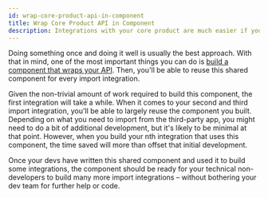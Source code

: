 ```yaml
---
id: wrap-core-product-api-in-component
title: Wrap Core Product API in Component
description: Integrations with your core product are much easier if you've done the prep work of setting up the API and wrapping it with a component.
---
```


Doing something once and doing it well is usually the best approach. With that in mind, one of the most important things you can do is [build a component that wraps your API](/docs/quickstarts/wrapping-an-api-in-a-component/). Then, you'll be able to reuse this shared component for every import integration.

Given the non-trivial amount of work required to build this component, the first integration will take a while. When it comes to your second and third import integration, you'll be able to largely reuse the component you built. Depending on what you need to import from the third-party app, you might need to do a bit of additional development, but it's likely to be minimal at that point. However, when you build your nth integration that uses this component, the time saved will more than offset that initial development.

Once your devs have written this shared component and used it to build some integrations, the component should be ready for your technical non-developers to build many more import integrations – without bothering your dev team for further help or code.
